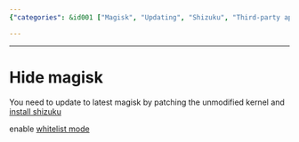 ```yaml
---
{"categories": &id001 ["Magisk", "Updating", "Shizuku", "Third-party app", "Android apps", "System applications", "Whitelist mode"], "category": "Android", "date": "2023-12-22 23:52:59", "description": "This article provides step-by-step instructions on how to update Magisk and install Shizuku, a third-party app for Android that allows users to run apps as system applications. The guide also explains how to enable whitelist mode for enhanced functionality.", "tags": *id001, "title": "Hide magisk"}

---
```


------

# Hide magisk

You need to update to latest magisk by patching the unmodified kernel and [install shizuku](https://github.com/RikkaApps/Shizuku/blob/master/README.md)

enable [whitelist mode](https://shizuku.rikka.app/)

